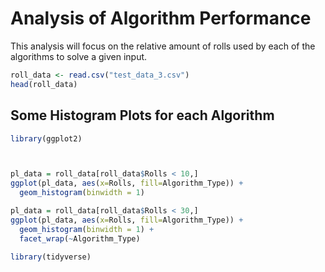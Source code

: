 # Analysis of Algorithm Performance

This analysis will focus on the relative amount of rolls used by each of the algorithms to solve a given input.

```r
roll_data <- read.csv("test_data_3.csv")
head(roll_data)
```

## Some Histogram Plots for each Algorithm

```r
library(ggplot2)



pl_data = roll_data[roll_data$Rolls < 10,]
ggplot(pl_data, aes(x=Rolls, fill=Algorithm_Type)) +
  geom_histogram(binwidth = 1)
```

```r
pl_data = roll_data[roll_data$Rolls < 30,]
ggplot(pl_data, aes(x=Rolls, fill=Algorithm_Type)) +
  geom_histogram(binwidth = 1) +
  facet_wrap(~Algorithm_Type)
```

```r
library(tidyverse)


```


